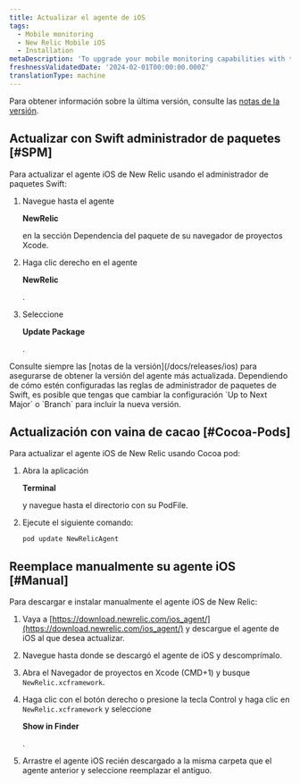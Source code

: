 ```yaml
---
title: Actualizar el agente de iOS
tags:
  - Mobile monitoring
  - New Relic Mobile iOS
  - Installation
metaDescription: 'To upgrade your mobile monitoring capabilities with the latest iOS agent, start here.'
freshnessValidatedDate: '2024-02-01T00:00:00.000Z'
translationType: machine
---
```


Para obtener información sobre la última versión, consulte las [notas de la versión](/docs/releases/ios).

## Actualizar con Swift administrador de paquetes [#SPM]

Para actualizar el agente iOS de New Relic usando el administrador de paquetes Swift:

1. Navegue hasta el agente

   <DNT>**NewRelic**</DNT>

   en la sección Dependencia del paquete de su navegador de proyectos Xcode.

2. Haga clic derecho en el agente

   <DNT>**NewRelic**</DNT>

   .

3. Seleccione

   <DNT>**Update Package**</DNT>

   .

<Callout variant="important">
  Consulte siempre las [notas de la versión](/docs/releases/ios) para asegurarse de obtener la versión del agente más actualizada. Dependiendo de cómo estén configuradas las reglas de administrador de paquetes de Swift, es posible que tengas que cambiar la configuración `Up to Next Major` o `Branch` para incluir la nueva versión.
</Callout>

## Actualización con vaina de cacao [#Cocoa-Pods]

Para actualizar el agente iOS de New Relic usando Cocoa pod:

1. Abra la aplicación

   <DNT>**Terminal**</DNT>

   y navegue hasta el directorio con su PodFile.

2. Ejecute el siguiente comando:

   ```shell
   pod update NewRelicAgent
   ```

## Reemplace manualmente su agente iOS [#Manual]

Para descargar e instalar manualmente el agente iOS de New Relic:

1. Vaya a [https://download.newrelic.com/ios_agent/](https://download.newrelic.com/ios_agent/) y descargue el agente de iOS al que desea actualizar.

2. Navegue hasta donde se descargó el agente de iOS y descomprímalo.

3. Abra el Navegador de proyectos en Xcode (CMD+1) y busque `NewRelic.xcframework`.

4. Haga clic con el botón derecho o presione la tecla Control y haga clic en `NewRelic.xcframework` y seleccione

   <DNT>**Show in Finder**</DNT>

   .

5. Arrastre el agente iOS recién descargado a la misma carpeta que el agente anterior y seleccione reemplazar el antiguo.